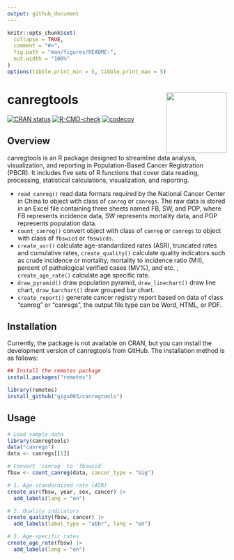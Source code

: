 ```yaml
---
output: github_document
---
```


<!-- README.md is generated from README.Rmd. Please edit that file -->

```r
knitr::opts_chunk$set(
  collapse = TRUE,
  comment = "#>",
  fig.path = "man/figures/README-",
  out.width = "100%"
)
options(tibble.print_min = 5, tibble.print_max = 5)
```


# canregtools <img src="man/figures/logo.png" align="right" height="139" alt="" />

<!-- badges: start -->
[![CRAN status](https://www.r-pkg.org/badges/version/canregtools)](https://CRAN.R-project.org/package=canregtools)
[![R-CMD-check](https://github.com/gigu003/canregtools/actions/workflows/R-CMD-check.yaml/badge.svg)](https://github.com/gigu003/canregtools/actions/workflows/R-CMD-check.yaml)
[![codecov](https://codecov.io/gh/gigu003/canregtools/branch/main/graph/badge.svg)](https://codecov.io/gh/gigu003/canregtools)
<!-- badges: end -->


## Overview

canregtools is an R package designed to streamline data analysis, visualization, and reporting in Population-Based Cancer Registration (PBCR). It includes five sets of R functions that cover data reading, processing, statistical calculations, visualization, and reporting.

- `read_canreg()` read data formats required by the National Cancer Center in China to object with class of `canreg` or `canregs`. The raw data is stored in an Excel file containing three sheets named FB, SW, and POP, where FB represents incidence data, SW represents mortality data, and POP represents population data.
- `count_canreg()` convert object with class of `canreg` or `canregs` to object with class of `fbswicd` or `fbswicds`.
- `create_asr()` calculate age-standardized rates (ASR), truncated rates and cumulative rates, `create_quality()` calculate quality indicators such as crude incidence or mortality, mortality to incidence ratio (M:I), percent of pathological verified cases (MV%), and etc. , `create_age_rate()` calculate age specific rate.
- `draw_pyramid()` draw population pyramid, `draw_linechart()` draw line chart, `draw_barchart()` draw grouped bar chart.
- `create_report()` generate cancer registry report based on data of class "canreg" or "canregs", the output file type can be Word, HTML, or PDF.

## Installation
Currently, the package is not available on CRAN, but you can install the development version of canregtools from GitHub. The installation method is as follows:

```r
## Install the remotes package
install.packages("remotes")

library(remotes)
install_github("gigu003/canregtools")
```

## Usage

```r
# Load sample data
library(canregtools)
data("canregs")
data <- canregs[[1]]

# Convert `canreg` to `fbswicd`
fbsw <- count_canreg(data, cancer_type = "big")

# 1. Age-standardized rate (ASR)
create_asr(fbsw, year, sex, cancer) |>
  add_labels(lang = "en")

# 2. Quality indicators
create_quality(fbsw, cancer) |>
  add_labels(label_type = "abbr", lang = "en")

# 3. Age-specific rates
create_age_rate(fbsw) |>
  add_labels(lang = "en")
```







